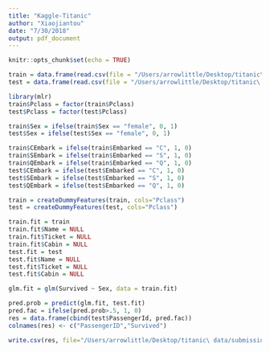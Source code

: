 ```yaml
---
title: "Kaggle-Titanic"
author: "Xiaojiantou"
date: "7/30/2018"
output: pdf_document
---
```


```r
knitr::opts_chunk$set(echo = TRUE)
```


```r
train = data.frame(read.csv(file = "/Users/arrowlittle/Desktop/titanic\ data/train.csv", header = TRUE))
test = data.frame(read.csv(file = "/Users/arrowlittle/Desktop/titanic\ data/test.csv", header = TRUE))
```


```r
library(mlr)
train$Pclass = factor(train$Pclass)
test$Pclass = factor(test$Pclass)
```

```r
train$Sex = ifelse(train$Sex == "female", 0, 1)
test$Sex = ifelse(test$Sex == "female", 0, 1)
```

```r
train$CEmbark = ifelse(train$Embarked == "C", 1, 0)
train$SEmbark = ifelse(train$Embarked == "S", 1, 0)
train$QEmbark = ifelse(train$Embarked == "Q", 1, 0)
test$CEmbark = ifelse(test$Embarked == "C", 1, 0)
test$SEmbark = ifelse(test$Embarked == "S", 1, 0)
test$QEmbark = ifelse(test$Embarked == "Q", 1, 0)
```

```r
train = createDummyFeatures(train, cols="Pclass")
test = createDummyFeatures(test, cols="Pclass")
```

```r
train.fit = train
train.fit$Name = NULL
train.fit$Ticket = NULL
train.fit$Cabin = NULL
test.fit = test
test.fit$Name = NULL
test.fit$Ticket = NULL
test.fit$Cabin = NULL
```

```r
glm.fit = glm(Survived ~ Sex, data = train.fit)
```

```r
pred.prob = predict(glm.fit, test.fit)
pred.fac = ifelse(pred.prob>.5, 1, 0)
res = data.frame(cbind(test$PassengerId, pred.fac))
colnames(res) <- c("PassengerID","Survived")
```

```r
write.csv(res, file="/Users/arrowlittle/Desktop/titanic\ data/submission.csv")
```

